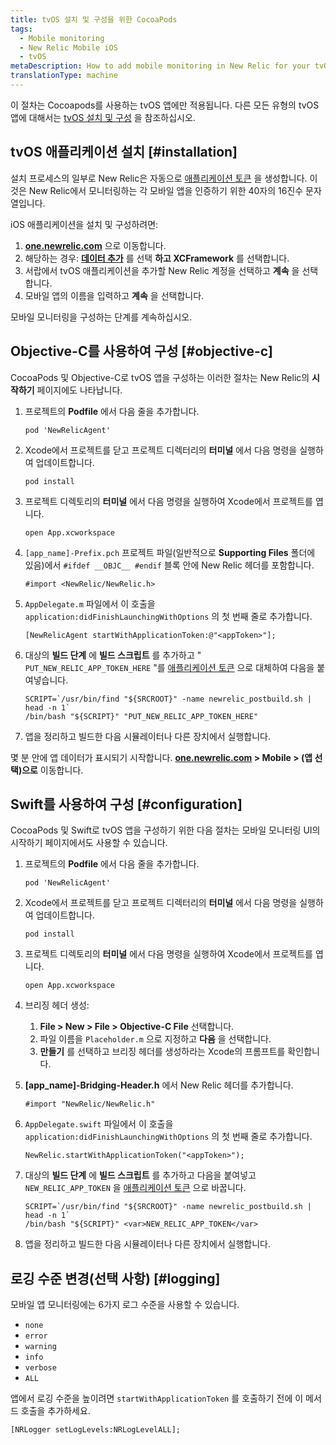 ```yaml
---
title: tvOS 설치 및 구성을 위한 CocoaPods
tags:
  - Mobile monitoring
  - New Relic Mobile iOS
  - tvOS
metaDescription: How to add mobile monitoring in New Relic for your tvOS applications using Cocoapods.
translationType: machine
---
```


이 절차는 Cocoapods를 사용하는 tvOS 앱에만 적용됩니다. 다른 모든 유형의 tvOS 앱에 대해서는 [tvOS 설치 및 구성](/docs/mobile-monitoring/new-relic-mobile-ios/get-started/tvos-installation-configuration) 을 참조하십시오.

## tvOS 애플리케이션 설치 [#installation]

설치 프로세스의 일부로 New Relic은 자동으로 [애플리케이션 토큰](/docs/mobile-apps/viewing-your-application-token) 을 생성합니다. 이것은 New Relic에서 모니터링하는 각 모바일 앱을 인증하기 위한 40자의 16진수 문자열입니다.

iOS 애플리케이션을 설치 및 구성하려면:

1. **[one.newrelic.com](https://one.newrelic.com/mobile)** 으로 이동합니다.
2. 해당하는 경우: **[데이터 추가](https://one.newrelic.com/launcher/nr1-core.home?pane=eyJuZXJkbGV0SWQiOiJucjEtY29yZS5ob21lLXNjcmVlbiJ9&cards%5B0%5D=eyJuZXJkbGV0SWQiOiJ0dWNzb24ucGxnLWluc3RydW1lbnQtZXZlcnl0aGluZyJ9)** 를 선택 **하고 XCFramework** 를 선택합니다.
3. 서랍에서 tvOS 애플리케이션을 추가할 New Relic 계정을 선택하고 **계속** 을 선택합니다.
4. 모바일 앱의 이름을 입력하고 **계속** 을 선택합니다.

모바일 모니터링을 구성하는 단계를 계속하십시오.

## Objective-C를 사용하여 구성 [#objective-c]

CocoaPods 및 Objective-C로 tvOS 앱을 구성하는 이러한 절차는 New Relic의 **시작하기** 페이지에도 나타납니다.

1. 프로젝트의 **Podfile** 에서 다음 줄을 추가합니다.

   ```
   pod 'NewRelicAgent'
   ```

2. Xcode에서 프로젝트를 닫고 프로젝트 디렉터리의 **터미널** 에서 다음 명령을 실행하여 업데이트합니다.

   ```
   pod install
   ```

3. 프로젝트 디렉토리의 **터미널** 에서 다음 명령을 실행하여 Xcode에서 프로젝트를 엽니다.

   ```
   open App.xcworkspace
   ```

4. `[app_name]-Prefix.pch` 프로젝트 파일(일반적으로 **Supporting Files** 폴더에 있음)에서 `#ifdef __OBJC__ #endif` 블록 안에 New Relic 헤더를 포함합니다.

   ```
   #import <NewRelic/NewRelic.h>
   ```

5. `AppDelegate.m` 파일에서 이 호출을 `application:didFinishLaunchingWithOptions` 의 첫 번째 줄로 추가합니다.

   ```
   [NewRelicAgent startWithApplicationToken:@"<appToken>"];
   ```

6. 대상의 **빌드 단계** 에 **빌드 스크립트** 를 추가하고 " `PUT_NEW_RELIC_APP_TOKEN_HERE` "를 [애플리케이션 토큰](/docs/mobile-apps/viewing-your-application-token) 으로 대체하여 다음을 붙여넣습니다.

   ```
   SCRIPT=`/usr/bin/find "${SRCROOT}" -name newrelic_postbuild.sh | head -n 1`
   /bin/bash "${SCRIPT}" "PUT_NEW_RELIC_APP_TOKEN_HERE"
   ```

7. 앱을 정리하고 빌드한 다음 시뮬레이터나 다른 장치에서 실행합니다.

몇 분 안에 앱 데이터가 표시되기 시작합니다. **[one.newrelic.com](https://one.newrelic.com) > Mobile > (앱 선택)으로** 이동합니다.

## Swift를 사용하여 구성 [#configuration]

CocoaPods 및 Swift로 tvOS 앱을 구성하기 위한 다음 절차는 모바일 모니터링 UI의 시작하기 페이지에서도 사용할 수 있습니다.

1. 프로젝트의 **Podfile** 에서 다음 줄을 추가합니다.

   ```
   pod 'NewRelicAgent'
   ```

2. Xcode에서 프로젝트를 닫고 프로젝트 디렉터리의 **터미널** 에서 다음 명령을 실행하여 업데이트합니다.

   ```
   pod install
   ```

3. 프로젝트 디렉토리의 **터미널** 에서 다음 명령을 실행하여 Xcode에서 프로젝트를 엽니다.

   ```
   open App.xcworkspace
   ```

4. 브리징 헤더 생성:

   1. **File > New > File > Objective-C File** 선택합니다.
   2. 파일 이름을 `Placeholder.m` 으로 지정하고 **다음** 을 선택합니다.
   3. **만들기** 를 선택하고 브리징 헤더를 생성하라는 Xcode의 프롬프트를 확인합니다.

5. **\[app_name]-Bridging-Header.h** 에서 New Relic 헤더를 추가합니다.

   ```
   #import "NewRelic/NewRelic.h"
   ```

6. `AppDelegate.swift` 파일에서 이 호출을 `application:didFinishLaunchingWithOptions` 의 첫 번째 줄로 추가합니다.

   ```
   NewRelic.startWithApplicationToken("<appToken>");
   ```

7. 대상의 **빌드 단계** 에 **빌드 스크립트** 를 추가하고 다음을 붙여넣고 `NEW_RELIC_APP_TOKEN` 을 [애플리케이션 토큰](/docs/mobile-apps/viewing-your-application-token) 으로 바꿉니다.

   ```
   SCRIPT=`/usr/bin/find "${SRCROOT}" -name newrelic_postbuild.sh | head -n 1`
   /bin/bash "${SCRIPT}" <var>NEW_RELIC_APP_TOKEN</var>
   ```

8. 앱을 정리하고 빌드한 다음 시뮬레이터나 다른 장치에서 실행합니다.

## 로깅 수준 변경(선택 사항) [#logging]

모바일 앱 모니터링에는 6가지 로그 수준을 사용할 수 있습니다.

* `none`
* `error`
* `warning`
* `info`
* `verbose`
* `ALL`

앱에서 로깅 수준을 높이려면 `startWithApplicationToken` 를 호출하기 전에 이 메서드 호출을 추가하세요.

```
[NRLogger setLogLevels:NRLogLevelALL];
```